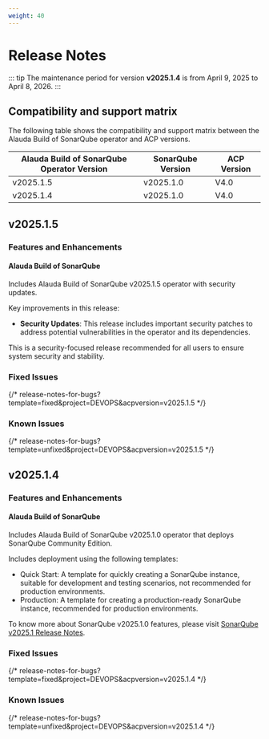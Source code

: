```yaml
---
weight: 40
---
```


# Release Notes

::: tip
The maintenance period for version **v2025.1.4** is from April 9, 2025 to April 8, 2026.
:::

## Compatibility and support matrix

The following table shows the compatibility and support matrix between the Alauda Build of SonarQube operator and ACP versions.

| Alauda Build of SonarQube Operator Version | SonarQube Version |  ACP Version |
| --------------------------------- | --------------- | --------------- |
| v2025.1.5                        | v2025.1.0         | V4.0 |
| v2025.1.4                        | v2025.1.0         | V4.0 |

## v2025.1.5

### Features and Enhancements

#### Alauda Build of SonarQube

Includes Alauda Build of SonarQube v2025.1.5 operator with security updates.

Key improvements in this release:

- **Security Updates**: This release includes important security patches to address potential vulnerabilities in the operator and its dependencies.

This is a security-focused release recommended for all users to ensure system security and stability.

### Fixed Issues


{/* release-notes-for-bugs?template=fixed&project=DEVOPS&acpversion=v2025.1.5 */}


### Known Issues

{/* release-notes-for-bugs?template=unfixed&project=DEVOPS&acpversion=v2025.1.5 */}

## v2025.1.4

### Features and Enhancements

#### Alauda Build of SonarQube

Includes Alauda Build of SonarQube v2025.1.0 operator that deploys SonarQube Community Edition.

Includes deployment using the following templates:

- Quick Start: A template for quickly creating a SonarQube instance, suitable for development and testing scenarios, not recommended for production environments.
- Production: A template for creating a production-ready SonarQube instance, recommended for production environments.


To know more about SonarQube v2025.1.0 features, please visit [SonarQube v2025.1 Release Notes](https://docs.sonarsource.com/sonarqube-server/2025.1/server-upgrade-and-maintenance/release-notes-and-notices/release-notes/#sonarqube-2025.1-release-notes).

### Fixed Issues


{/* release-notes-for-bugs?template=fixed&project=DEVOPS&acpversion=v2025.1.4 */}


### Known Issues

{/* release-notes-for-bugs?template=unfixed&project=DEVOPS&acpversion=v2025.1.4 */}
